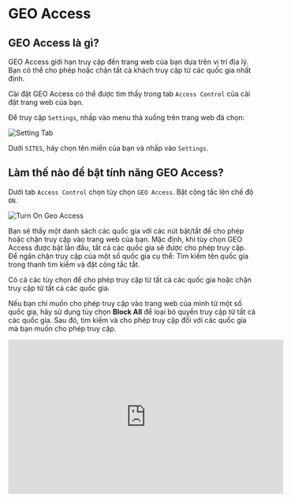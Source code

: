 # GEO Access

## GEO Access là gì?

GEO Access giới hạn truy cập đến trang web của bạn dựa trên vị trí địa lý. Bạn có thể cho phép hoặc chặn tất cả
khách truy cập từ các quốc gia nhất định.

Cài đặt GEO Access có thể được tìm thấy trong tab `Access Control` của cài đặt trang web của bạn.

Để truy cập `Settings`, nhấp vào menu thả xuống trên trang web đã chọn:

![Setting Tab](/img/security-center/overview/settings-tab.png)

Dưới `SITES`, hãy chọn tên miền của bạn và nhấp vào `Settings`.

## Làm thế nào để bật tính năng GEO Access?

Dưới tab `Access Control` chọn tùy chọn `GEO Access`. Bật công tắc lên chế độ `ON`.

![Turn On Geo Access](/img/security-center/access-control/geo-access-turn-on.png)

Bạn sẽ thấy một danh sách các quốc gia với các nút bật/tắt để cho phép hoặc chặn truy cập vào trang web của bạn. Mặc
định, khi tùy chọn GEO Access được bật lần đầu, tất cả các quốc gia sẽ được cho phép truy cập. Để ngăn chặn truy cập
của một số quốc gia cụ thể: Tìm kiếm tên quốc gia trong thanh tìm kiếm và đặt công tắc tắt.

Có cả các tùy chọn để cho phép truy cập từ tất cả các quốc gia hoặc chặn truy cập từ tất cả các quốc gia.

Nếu bạn chỉ muốn cho phép truy cập vào trang web của mình từ một số quốc gia, hãy sử dụng tùy chọn **Block All** để loại bỏ
quyền truy cập từ tất cả các quốc gia. Sau đó, tìm kiếm và cho phép truy cập đối với các quốc gia mà bạn muốn cho phép
truy cập.

<iframe width="558" height="313" src="https://www.youtube.com/embed/Dr2r9O3hP4A"
        title="Polaris Walkthrough: Access Control" frameborder="0"
        allow="accelerometer; autoplay; clipboard-write; encrypted-media; gyroscope; picture-in-picture; web-share"
        allowfullscreen></iframe>
